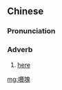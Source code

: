 {{also|嚽块}}
==Chinese==
{{zh-forms|s=嚽块}}

===Pronunciation===
{{zh-pron
|md=cŭ-uái
|cat=adv
}}

===Adverb===
{{zh-adv}}

# {{lb|zh|Min Dong}} [[here]]

[[mg:嚽塊]]